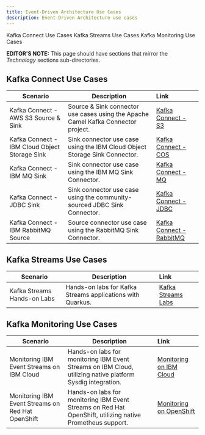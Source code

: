 ```yaml
---
title: Event-Driven Architecture Use Cases
description: Event-Driven Architecture use cases
---
```


<AnchorLinks>
  <AnchorLink>Kafka Connect Use Cases</AnchorLink>
  <AnchorLink>Kafka Streams Use Cases</AnchorLink>
  <AnchorLink>Kafka Monitoring Use Cases</AnchorLink>
</AnchorLinks>

<InlineNotification><strong>EDITOR'S NOTE:</strong> This page should have sections that mirror the <em>Technology</em> sections sub-directories.</InlineNotification>

## Kafka Connect Use Cases

| Scenario                           | Description         | Link        |
| --------------------------------| ------------------  |:----------- |
| Kafka Connect - AWS S3 Source & Sink | Source & Sink connector use cases using the Apache Camel Kafka Connector project. | [Kafka Connect - S3](/use-cases/connect-s3/) |
| Kafka Connect - IBM Cloud Object Storage Sink | Sink connector use case using the IBM Cloud Object Storage Sink Connector. | [Kafka Connect - COS](/use-cases/connect-cos/) |
| Kafka Connect - IBM MQ Sink | Sink connector use case using the IBM MQ Sink Connector. | [Kafka Connect - MQ](/use-cases/connect-mq/) |
| Kafka Connect - JDBC Sink | Sink connector use case using the community-sourced JDBC Sink Connector. | [Kafka Connect - JDBC](/use-cases/connect-jdbc/) |
| Kafka Connect - IBM RabbitMQ Source | Source connector use case using the RabbitMQ Sink Connector. | [Kafka Connect - RabbitMQ](/use-cases/connect-rabbitmq/) |

## Kafka Streams Use Cases

| Scenario                           | Description         | Link        |
| --------------------------------| ------------------  |:----------- |
| Kafka Streams Hands-on Labs | Hands-on labs for Kafka Streams applications with Quarkus. | [Kafka Streams Labs](/use-cases/kafka-streams/) |

## Kafka Monitoring Use Cases

| Scenario                           | Description         | Link        |
| --------------------------------| ------------------  |:----------- |
| Monitoring IBM Event Streams on IBM Cloud | Hands-on labs for monitoring IBM Event Streams on IBM Cloud, utilizing native platform Sysdig integration. | [Monitoring on IBM Cloud](/use-cases/monitoring-on-cloud/) |
| Monitoring IBM Event Streams on Red Hat OpenShift | Hands-on labs for monitoring IBM Event Streams on Red Hat OpenShift, utilizing native Prometheus support. | [Monitoring on OpenShift](/use-cases/monitoring-on-ocp) |
